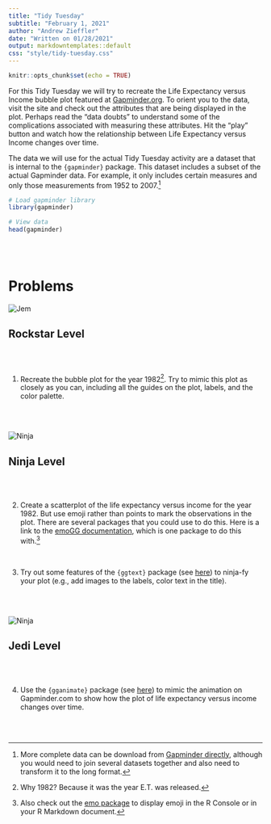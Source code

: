 ```yaml
---
title: "Tidy Tuesday"
subtitle: "February 1, 2021"
author: "Andrew Zieffler"
date: "Written on 01/28/2021"
output: markdowntemplates::default
css: "style/tidy-tuesday.css"
---
```


```r
knitr::opts_chunk$set(echo = TRUE)
```

For this Tidy Tuesday we will try to recreate the Life Expectancy versus Income bubble plot featured at [Gapminder.org](https://www.gapminder.org/tools/). To orient you to the data, visit the site and check out the attributes that are being displayed in the plot. Perhaps read the "data doubts" to understand some of the complications associated with measuring these attributes. Hit the "play" button and watch how the relationship between Life Expectancy versus Income changes over time.


The data we will use for the actual Tidy Tuesday activity are a dataset that is internal to the `{gapminder}` package. This dataset includes a subset of the actual Gapminder data. For example, it only includes certain measures and only those measurements from 1952 to 2007.^[More complete data can be download from [Gapminder directly](https://www.gapminder.org/data/), although you would need to join several datasets together and also need to transform it to the long format.]

```r
# Load gapminder library
library(gapminder)

# View data
head(gapminder)
```

<br /><br />

# Problems



:::header
<img src="figs/jem.png" alt="Jem" />

## Rockstar Level
:::

<br /><br />

1. Recreate the bubble plot for the year 1982^[Why 1982? Because it was the year E.T. was released.]. Try to mimic this plot as closely as you can, including all the guides on the plot, labels, and the color palette.


<br /><br />


:::header
<img src="figs/ninja.png" alt="Ninja" />

## Ninja Level
:::

<br /><br />


2. Create a scatterplot of the life expectancy versus income for the year 1982. But use emoji rather than points to mark the observations in the plot. There are several packages that you could use to do this. Here is a link to the [emoGG documentation](https://github.com/dill/emoGG), which is one package to do this with.^[Also check out the [emo package](https://github.com/hadley/emo) to display emoji in the R Console or in your R Markdown document.] 

<br />

3. Try out some features of the `{ggtext}` package (see [here](https://github.com/wilkelab/ggtext)) to ninja-fy your plot (e.g., add images to the labels, color text in the title). 


<br /><br />


:::header
<img src="figs/baby-yoda.png" alt="Ninja" />

## Jedi Level
:::

<br /><br />

4. Use the `{gganimate}` package (see [here](https://gganimate.com/articles/gganimate.html)) to mimic the animation on Gapminder.com to show how the plot of life expectancy versus income changes over time.

<br /><br />




